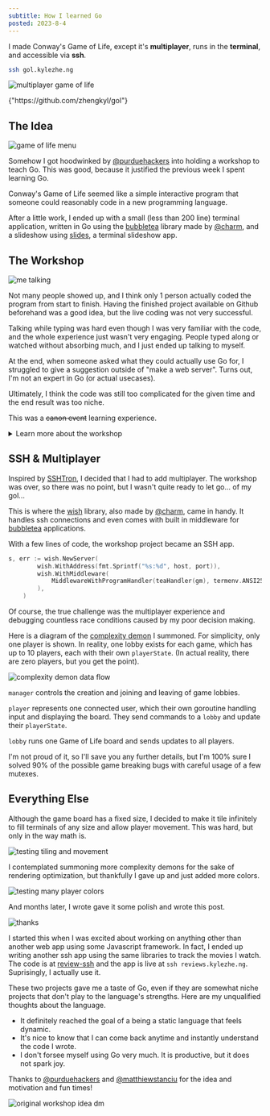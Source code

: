 ```yaml
---
subtitle: How I learned Go
posted: 2023-8-4
---
```


<Gol width={30} height={60} />

I made Conway's Game of Life, except it's **multiplayer**, runs in the **terminal**, and accessible via **ssh**.

```sh
ssh gol.kylezhe.ng
```

![multiplayer game of life](./ssh_game_of_life/multiplayer.gif)

<Card>
  <Link title="Code">{"https://github.com/zhengkyl/gol"}</Link>
</Card>

## The Idea

![game of life menu](./ssh_game_of_life/menu.png)

Somehow I got hoodwinked by [@purduehackers](https://www.purduehackers.com) into holding a workshop to teach Go. This was good, because it justified the previous week I spent learning Go.

Conway's Game of Life seemed like a simple interactive program that someone could reasonably code in a new programming language.

After a little work, I ended up with a small (less than 200 line) terminal application, written in Go using the [bubbletea](https://github.com/charmbracelet/bubbletea) library made by [@charm](https://charm.sh/), and a slideshow using [slides](https://github.com/maaslalani/slides), a terminal slideshow app.

## The Workshop

![me talking](./ssh_game_of_life/workshop.jpg)

Not many people showed up, and I think only 1 person actually coded the program from start to finish. Having the finished project available on Github beforehand was a good idea, but the live coding was not very successful.

Talking while typing was hard even though I was very familiar with the code, and the whole experience just wasn't very engaging. People typed along or watched without absorbing much, and I just ended up talking to myself.

At the end, when someone asked what they could actually use Go for, I struggled to give a suggestion outside of "make a web server". Turns out, I'm not an expert in Go (or actual usecases).

Ultimately, I think the code was still too complicated for the given time and the end result was too niche.

This was a ~~canon event~~ learning experience.

<details>
<summary className="font-light italic text-stone-500 text-xl">Learn more about the workshop</summary>

<Card>
  <Link title="Event Post">
    {"https://events.purduehackers.com/go-game-of-life-workshop"}
  </Link>
  <Link title="Code">{"https://github.com/zhengkyl/gol/tree/workshop"}</Link>
</Card>

Here is a super brief rundown of all the logic needed for Conway's Game of Life.

```go
package life

func NewBoard(width, height int) [][]bool {
	board := make([][]bool, height)
	for i := range board {
		board[i] = make([]bool, width)
	}
	return board
}

func NextBoard(board [][]bool) [][]bool {
	boardHeight := len(board)
	boardWidth := len(board[0])

	newBoard := NewBoard(boardWidth, boardHeight)

	for y := range board {
		for x, alive := range board[y] {

			neighbors := 0

			for dy := -1; dy <= 1; dy++ {
				for dx := -1; dx <= 1; dx++ {
					if dy == 0 && dx == 0 {
						continue
					}

					ny := (y + dy + boardHeight) % boardHeight
					nx := (x + dx + boardWidth) % boardWidth

					if board[ny][nx] {
						neighbors++
					}
				}
			}

			if alive && (neighbors == 2 || neighbors == 3) {
				newBoard[y][x] = true
			} else if !alive && neighbors == 3 {
				newBoard[y][x] = true
			}

		}
	}

	return newBoard
}
```

You might be thinking that the code could be more efficient. I also felt the urge to optimize especially after reading about some [mind-bending implementations](https://www.jagregory.com/abrash-black-book/#chapter-18-its-a-plain-wonderful-life), but I ran a benchmark first.

The code was **waaaaaaaay** more than fast enough. I guess the real premature optimization was the advancements in hardware made along the way.

</details>

## SSH & Multiplayer

Inspired by [SSHTron](https://github.com/zachlatta/sshtron), I decided that I had to add multiplayer. The workshop was over, so there was no point, but I wasn't quite ready to let go... of my gol...

This is where the [wish](https://github.com/charmbracelet/wish) library, also made by [@charm](https://charm.sh/), came in handy. It handles ssh connections and even comes with built in middleware for [bubbletea](https://github.com/charmbracelet/bubbletea) applications.

With a few lines of code, the workshop project became an SSH app.

```go
s, err := wish.NewServer(
		wish.WithAddress(fmt.Sprintf("%s:%d", host, port)),
		wish.WithMiddleware(
			MiddlewareWithProgramHandler(teaHandler(gm), termenv.ANSI256, gm),
		),
	)
```

Of course, the true challenge was the multiplayer experience and debugging countless race conditions caused by my poor decision making.

Here is a diagram of the [complexity demon](https://grugbrain.dev/) I summoned. For simplicity, only one player is shown. In reality, one lobby exists for each game, which has up to 10 players, each with their own `playerState`. <span text="sm">(In actual reality, there are zero players, but you get the point)</span>.

![complexity demon data flow](./ssh_game_of_life/chart.png)

<Card className="flex flex-col gap-2">

`manager` controls the creation and joining and leaving of game lobbies.

`player` represents one connected user, which their own goroutine handling input and displaying the board. They send commands to a `lobby` and update their `playerState`.

`lobby` runs one Game of Life board and sends updates to all players.

</Card>

I'm not proud of it, so I'll save you any further details, but I'm 100% sure I solved 90% of the possible game breaking bugs with careful usage of a few mutexes.

## Everything Else

Although the game board has a fixed size, I decided to make it tile infinitely to fill terminals of any size and allow player movement. This was hard, but only in the way math is.

![testing tiling and movement](./ssh_game_of_life/dev_tiling.gif)

I contemplated summoning more complexity demons for the sake of rendering optimization, but thankfully I gave up and just added more colors.

![testing many player colors](./ssh_game_of_life/dev_multi.gif)

And months later, I wrote gave it some polish and wrote this post.

![thanks](./ssh_game_of_life/thanks.gif)

I started this when I was excited about working on anything other than another web app using some Javascript framework. In fact, I ended up writing another ssh app using the same libraries to track the movies I watch. The code is at [review-ssh](https://github.com/zhengkyl/review-ssh) and the app is live at `ssh reviews.kylezhe.ng`. Suprisingly, I actually use it.

These two projects gave me a taste of Go, even if they are somewhat niche projects that don't play to the language's strengths. Here are my unqualified thoughts about the language.

- It definitely reached the goal of a being a static language that feels dynamic.
- It's nice to know that I can come back anytime and instantly understand the code I wrote. 
- I don't forsee myself using Go very much. It is productive, but it does not spark joy.

Thanks to [@purduehackers](https://www.purduehackers.com) and [@matthiewstanciu](https://www.matthewstanciu.com) for the idea and motivation and fun times!

![original workshop idea dm](./ssh_game_of_life/msg.png)

